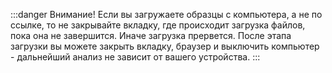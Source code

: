 :::danger Внимание!
Если вы загружаете образцы с компьютера, а не по ссылке, то не закрывайте вкладку, где происходит загрузка файлов,
пока она не завершится. Иначе загрузка прервется. После этапа загрузки вы можете закрыть вкладку, браузер и
выключить компьютер - дальнейший анализ не зависит от вашего устройства.
:::